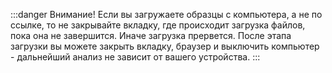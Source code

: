 :::danger Внимание!
Если вы загружаете образцы с компьютера, а не по ссылке, то не закрывайте вкладку, где происходит загрузка файлов,
пока она не завершится. Иначе загрузка прервется. После этапа загрузки вы можете закрыть вкладку, браузер и
выключить компьютер - дальнейший анализ не зависит от вашего устройства.
:::